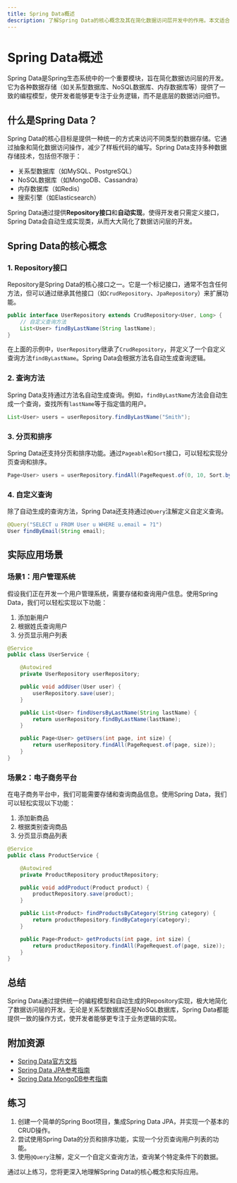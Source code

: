 ```yaml
---
title: Spring Data概述
description: 了解Spring Data的核心概念及其在简化数据访问层开发中的作用。本文适合初学者，涵盖Spring Data的基本功能、实际应用场景和代码示例。
---
```


# Spring Data概述

Spring Data是Spring生态系统中的一个重要模块，旨在简化数据访问层的开发。它为各种数据存储（如关系型数据库、NoSQL数据库、内存数据库等）提供了一致的编程模型，使开发者能够更专注于业务逻辑，而不是底层的数据访问细节。

## 什么是Spring Data？

Spring Data的核心目标是提供一种统一的方式来访问不同类型的数据存储。它通过抽象和简化数据访问操作，减少了样板代码的编写。Spring Data支持多种数据存储技术，包括但不限于：

- 关系型数据库（如MySQL、PostgreSQL）
- NoSQL数据库（如MongoDB、Cassandra）
- 内存数据库（如Redis）
- 搜索引擎（如Elasticsearch）

Spring Data通过提供**Repository接口**和**自动实现**，使得开发者只需定义接口，Spring Data会自动生成实现类，从而大大简化了数据访问层的开发。

## Spring Data的核心概念

### 1. Repository接口

Repository是Spring Data的核心接口之一。它是一个标记接口，通常不包含任何方法，但可以通过继承其他接口（如`CrudRepository`、`JpaRepository`）来扩展功能。

```java
public interface UserRepository extends CrudRepository<User, Long> {
    // 自定义查询方法
    List<User> findByLastName(String lastName);
}
```

在上面的示例中，`UserRepository`继承了`CrudRepository`，并定义了一个自定义查询方法`findByLastName`。Spring Data会根据方法名自动生成查询逻辑。

### 2. 查询方法

Spring Data支持通过方法名自动生成查询。例如，`findByLastName`方法会自动生成一个查询，查找所有`lastName`等于指定值的用户。

```java
List<User> users = userRepository.findByLastName("Smith");
```

### 3. 分页和排序

Spring Data还支持分页和排序功能。通过`Pageable`和`Sort`接口，可以轻松实现分页查询和排序。

```java
Page<User> users = userRepository.findAll(PageRequest.of(0, 10, Sort.by("lastName").ascending()));
```

### 4. 自定义查询

除了自动生成的查询方法，Spring Data还支持通过`@Query`注解定义自定义查询。

```java
@Query("SELECT u FROM User u WHERE u.email = ?1")
User findByEmail(String email);
```

## 实际应用场景

### 场景1：用户管理系统

假设我们正在开发一个用户管理系统，需要存储和查询用户信息。使用Spring Data，我们可以轻松实现以下功能：

1. 添加新用户
2. 根据姓氏查询用户
3. 分页显示用户列表

```java
@Service
public class UserService {

    @Autowired
    private UserRepository userRepository;

    public void addUser(User user) {
        userRepository.save(user);
    }

    public List<User> findUsersByLastName(String lastName) {
        return userRepository.findByLastName(lastName);
    }

    public Page<User> getUsers(int page, int size) {
        return userRepository.findAll(PageRequest.of(page, size));
    }
}
```

### 场景2：电子商务平台

在电子商务平台中，我们可能需要存储和查询商品信息。使用Spring Data，我们可以轻松实现以下功能：

1. 添加新商品
2. 根据类别查询商品
3. 分页显示商品列表

```java
@Service
public class ProductService {

    @Autowired
    private ProductRepository productRepository;

    public void addProduct(Product product) {
        productRepository.save(product);
    }

    public List<Product> findProductsByCategory(String category) {
        return productRepository.findByCategory(category);
    }

    public Page<Product> getProducts(int page, int size) {
        return productRepository.findAll(PageRequest.of(page, size));
    }
}
```

## 总结

Spring Data通过提供统一的编程模型和自动生成的Repository实现，极大地简化了数据访问层的开发。无论是关系型数据库还是NoSQL数据库，Spring Data都能提供一致的操作方式，使开发者能够更专注于业务逻辑的实现。

## 附加资源

- [Spring Data官方文档](https://spring.io/projects/spring-data)
- [Spring Data JPA参考指南](https://docs.spring.io/spring-data/jpa/docs/current/reference/html/)
- [Spring Data MongoDB参考指南](https://docs.spring.io/spring-data/mongodb/docs/current/reference/html/)

## 练习

1. 创建一个简单的Spring Boot项目，集成Spring Data JPA，并实现一个基本的CRUD操作。
2. 尝试使用Spring Data的分页和排序功能，实现一个分页查询用户列表的功能。
3. 使用`@Query`注解，定义一个自定义查询方法，查询某个特定条件下的数据。

通过以上练习，您将更深入地理解Spring Data的核心概念和实际应用。